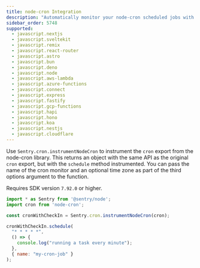 ```yaml
---
title: node-cron Integration
description: "Automatically monitor your node-cron scheduled jobs with zero configuration changes."
sidebar_order: 5748
supported:
  - javascript.nextjs
  - javascript.sveltekit
  - javascript.remix
  - javascript.react-router
  - javascript.astro
  - javascript.bun
  - javascript.deno
  - javascript.node
  - javascript.aws-lambda
  - javascript.azure-functions
  - javascript.connect
  - javascript.express
  - javascript.fastify
  - javascript.gcp-functions
  - javascript.hapi
  - javascript.hono
  - javascript.koa
  - javascript.nestjs
  - javascript.cloudflare
---
```


Use `Sentry.cron.instrumentNodeCron` to instrument the `cron` export from the node-cron library. This returns an object with the same API as the original `cron` export, but with the `schedule` method instrumented. You can pass the name of the cron monitor and an optional time zone as part of the third options argument to the function.

Requires SDK version `7.92.0` or higher.

```javascript
import * as Sentry from '@sentry/node';
import cron from 'node-cron';

const cronWithCheckIn = Sentry.cron.instrumentNodeCron(cron);

cronWithCheckIn.schedule(
  "* * * * *",
  () => {
    console.log("running a task every minute");
  },
  { name: "my-cron-job" }
);
``` 